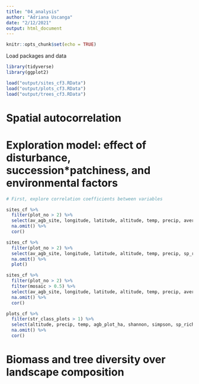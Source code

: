 ```yaml
---
title: "04_analysis"
author: "Adriana Uscanga"
date: "2/12/2021"
output: html_document
---
```


```r
knitr::opts_chunk$set(echo = TRUE)
```

Load packages and data

```r
library(tidyverse)
library(ggplot2)

load("output/sites_cf3.RData")
load("output/plots_cf3.RData")
load("output/trees_cf3.RData")
```

# Spatial autocorrelation


# Exploration model: effect of disturbance, succession*patchiness, and environmental factors

```r
# First, explore correlation coefficients between variables

sites_cf %>%
  filter(plot_no > 2) %>%
  select(av_agb_site, longitude, latitude, altitude, temp, precip, average_slope, av_agb_site, shannon_av_site, simpson_av_site,sp_richness_site_av, mosaic) %>%
  na.omit() %>%
  cor()

sites_cf %>%
  filter(plot_no > 2) %>%
  select(av_agb_site, longitude, latitude, altitude, temp, precip, sp_richness_site_av, mosaic) %>%
  na.omit() %>%
  plot()

sites_cf %>%
  filter(plot_no > 2) %>%
  filter(mosaic > 0.5) %>%
  select(av_agb_site, longitude, latitude, altitude, temp, precip, average_slope, av_agb_site, shannon_av_site, simpson_av_site,sp_richness_site_av, mosaic) %>%
  na.omit() %>%
  cor()

plots_cf %>%
  filter(str_class_plots > 1) %>%
  select(altitude, precip, temp, agb_plot_ha, shannon, simpson, sp_richness_plot) %>%
  na.omit() %>%
  cor()

```

# Biomass and tree diversity over landscape composition